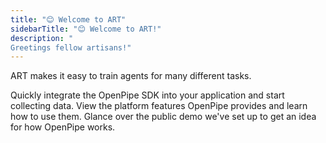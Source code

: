 ```yaml
---
title: "😊 Welcome to ART"
sidebarTitle: "😊 Welcome to ART!"
description: "
Greetings fellow artisans!"
---
```


ART makes it easy to train agents for many different tasks.

<CardGroup cols={2}>
  <Card title="Get Started" icon="code" href="/getting-started/quick-start">
    Quickly integrate the OpenPipe SDK into your application and start
    collecting data.
  </Card>
  <Card title="Features" icon="lightbulb" href="/overview#what-we-provide">
    View the platform features OpenPipe provides and learn how to use them.
  </Card>
  <Card
    title="Sample Project"
    icon="vial"
    href="https://app.openpipe.ai/p/BRZFEx50Pf/request-logs"
  >
    Glance over the public demo we've set up to get an idea for how OpenPipe
    works.
  </Card>
</CardGroup>

